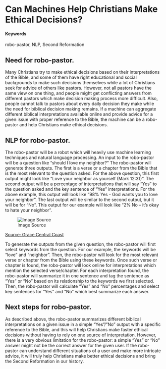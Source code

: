 # Can Machines Help Christians Make Ethical Decisions? {#robo-pastor}

#### Keywords

robo-pastor, NLP, Second Reformation

## Need for robo-pastor.

Many Christians try to make ethical decisions based on their interpretations of the Bible, and some of them have right educational and social backgrounds to make such decisions themselves while a lot of Christians seek for advice of others like pastors. However, not all pastors have the same view on one thing, and people might get conflicting answers from different pastors which make decision making process more difficult. Also, people cannot talk to pastors about every daily decision they make while the need for biblical decision making remains. If a machine can aggregate different biblical interpretations available online and provide advice for a given issue with proper reference to the Bible, the machine can be a robo-pastor and help Christians make ethical decisions.

## NLP for robo-pastor.

The robo-pastor will be a robot which will heavily use machine learning techniques and natural language processing. An input to the robo-pastor will be a question like “should I love my neighbor?” The robo-pastor will generate three outputs. The first is a verse or a chapter from the Bible that is the most relevant to the question asked. For the above question, this first output might look like “Love your neighbor as yourself (Mark 12:31)”. The second output will be a percentage of interpretations that will say “Yes” to the question asked and the key sentence of "Yes" interpretations. For the above example, this output will look like “98% Yes - God wants you to love your neighbor”. The last output will be similar to the second output, but it will be for “No”. This output for our example will look like “2% No – it’s okay to hate your neighbor”.
 
![Image Source](http://gracecentralcoast.org/site/Assets/ImageType_Series/WhatDoestheBibleSay/R1_WhatDoestheBibleSay_635881225824461640_1600.png)

[Source: Grace Central Coast](http://gracecentralcoast.org/Watch_Listen/Series/?id=WhatDoestheBibleSay)

To generate the outputs from the given question, the robo-pastor will first select keywords from the question. For our example, the keywords will be “love” and “neighbor”. Then, the robo-pastor will look for the most relevant verse or chapter from the Bible using these keywords. Once such verse or chapter is found, the robo-pastor will look online for interpretations which mention the selected verse/chapter. For each interpretation found, the robo-pastor will summarize it in one sentence and tag the sentence as “Yes” or “No” based on its relationship to the keywords we first selected. Then, the robo-pastor will calculate “Yes” and “No” percentages and select key sentences for “Yes” and “No” which best summarize each answer.

## Next steps for robo-pastor.

As described above, the robo-pastor summarizes different biblical interpretations on a given issue in a simple “Yes”/”No” output with a specific reference to the Bible, and this will help Christians make faster ethical decisions without having to rely on one source of interpretation. However, there is a very obvious limitation for the robo-pastor: a simple "Yes" or "No" answer might not be the correct answer for the given user. If the robo-pastor can understand different situations of a user and make more intricate advice, it will truly help Christians make better ethical decisions and bring the Second Reformation in our history.
